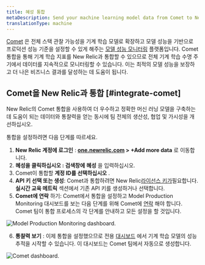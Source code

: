 ```yaml
---
title: 혜성 통합
metaDescription: Send your machine learning model data from Comet to New Relic to understand your model's performance.
translationType: machine
---
```




[Comet](https://www.comet.ml/site/) 은 전체 스택 관찰 가능성을 기계 학습 모델로 확장하고 모델 성능을 기반으로 프로덕션 성능 기준을 설정할 수 있게 해주는 [모델 성능 모니터링](/docs/alerts-applied-intelligence/mlops/get-started/intro-mlops/) 플랫폼입니다. Comet 통합을 통해 기계 학습 지표를 New Relic과 통합할 수 있으므로 전체 기계 학습 수명 주기에서 데이터를 지속적으로 모니터링할 수 있습니다. 이는 최적의 모델 성능을 보장하고 더 나은 비즈니스 결과를 달성하는 데 도움이 됩니다.

## Comet을 New Relic과 통합 [#integrate-comet]

New Relic의 Comet 통합을 사용하여 더 우수하고 정확한 머신 러닝 모델을 구축하는 데 도움이 되는 데이터와 통찰력을 얻는 동시에 팀 전체의 생산성, 협업 및 가시성을 개선하십시오.

통합을 설정하려면 다음 단계를 따르세요.

1. **New Relic 계정에 로그인** : **[one.newrelic.com](https://one.newrelic.com/all-capabilities) > +Add more data** 로 이동합니다.
2. **혜성을 클릭하십시오 : 검색창에** **혜성** 을 입력하십시오.
3. Comet이 통합할 **계정 ID를 선택하십시오** .
4. **API 키 선택 또는 생성**: Comet과 통합하려면 New Relic[라이선스 키가](/docs/apis/intro-apis/new-relic-api-keys/#license-key)필요합니다. **실시간 교육 메트릭** 섹션에서 기존 API 키를 생성하거나 선택합니다.
5. **Comet에 연락** 하기: Comet에서 통합을 설정하고 Model Production Monitoring 대시보드를 보는 다음 단계를 위해 Comet에 [연락](mailto:sales@comet.ml) 해야 합니다. Comet 팀이 통합 프로세스의 각 단계를 안내하고 모든 설정을 할 것입니다.

<img
  title="Model Production Monitoring dashboard"
  alt="Model Production Monitoring dashboard."
  src={modelperformancemonitoringCometUI}
/>

6. **통찰력 보기** : 이제 통합을 설정했으므로 전용 [대시보드](/docs/query-your-data/explore-query-data/dashboards/introduction-dashboards/) 에서 기계 학습 모델의 성능 추적을 시작할 수 있습니다. 이 대시보드는 Comet 팀에서 자동으로 생성합니다.

<img
  title="Comet dashboard"
  alt="Comet dashboard."
  src={modelperformancemonitoringCometDashboardNewRelic}
/>

<InstallFeedback/>